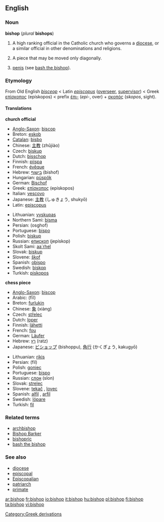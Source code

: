 ==English==
{{wikipedia|Bishop}}
===Noun===
'''bishop''' (''plural'' '''bishops''')

#A high ranking official in the Catholic church who governs a [[diocese]], or a similar official in other denominations and religions.
#{{cattag|Chess}} A piece that may be moved only diagonally.
# {{slang}} [[penis]] (see [[bash the bishop]]).

===Etymology===
From Old English ''[[bisceop]]'' < Latin ''[[episcopus]]'' ([[overseer]], [[supervisor]]) < Greek [[επίσκοπος]] (epískopos) < prefix [[ἐπι-]] (''epi-'', over) + [[σκοπός]] (''skopos'', sight).

==== Translations ====
'''church official'''
{{top}}
*[[Anglo-Saxon]]: [[biscop]] {{m}}
*Breton: [[eskob]] {{m}}
*[[Catalan]]: [[bisbo]] {{m}}
*Chinese: [[主教]] (zhǔjiào)
*Czech: [[biskup]] {{m}}
*Dutch: [[bisschop]] {{m}}
*Finnish: [[piispa]]
*French: [[évêque]] {{m}}
*Hebrew: [[בישוף]] (bishof) {{m}}
*Hungarian: [[püspök]]
*German: [[Bischof]] {{m}}
*Greek: [[επίσκοπος]] (epískopos) {{m}}
*Italian: [[vescovo]] {{m}}
*Japanese: [[主教]] (しゅきょう, shukyō)
*Latin: [[episcopus]] {{m}}
{{mid}}
*Lithuanian: [[vyskupas]] {{m}}
*Northern Sami: [[bisma]]
*Persian: {{FAchar|[[اسقف]]}} (osghof)
*Portuguese: [[bispo]] {{m}}
*Polish: [[biskup]] {{m}}
*Russian: [[епископ]] (jepískop) {{m}}
*Skolt Sami: [[aa´rhel]]
*Slovak: [[biskup]] {{m}}
*Slovene: [[škof]] {{m}}
*Spanish: [[obispo]] {{m}}
*Swedish: [[biskop]] {{c}}
*Turkish: [[piskopos]]
{{bottom}}

'''chess piece'''
{{top}}
*[[Anglo-Saxon]]: [[biscop]] {{m}}
*Arabic: {{ARchar|[[فيل]]}} (fīl) {{m}}
*Breton: [[furlukin]] {{m}}
*Chinese: [[象]] (xiàng)
*Czech: [[střelec]] {{m}}
*Dutch: [[loper]] {{m}}
*Finnish: [[lähetti]]
*French: [[fou]]
*German: [[Läufer]] {{m}}
*Hebrew: [[רץ]] (ratz) {{f}}
*Japanese: [[ビショップ]] (bishoppu), [[角行]] (かくぎょう, kakugyō)
{{mid}}
*Lithuanian: [[rikis]] {{m}}
*Persian: {{FAchar|[[فیل]]}} (fil)
*Polish: [[goniec]] {{m}}
*Portuguese: [[bispo]] {{m}}
*Russian: [[слон]] (slon) {{m}}
*Slovak: [[strelec]] {{m}}
*Slovene: [[tekač]] {{m}}, [[lovec]] {{m}}
*Spanish: [[alfil]] {{m}}, [[arfil]] {{m}}
*Swedish: [[löpare]] {{c}}
*Turkish: [[fil]]
{{bottom}}

===Related terms===
*[[archbishop]]
*[[Bishop Barker]]
*[[bishopric]]
*[[bash the bishop]]

===See also===
*[[diocese]]
*[[episcopal]]
*[[Episcopalian]]
*[[patriarch]]
*[[primate]]

[[Category:Greek derivations]]

[[ar:bishop]]
[[fr:bishop]]
[[io:bishop]]
[[it:bishop]]
[[hu:bishop]]
[[pl:bishop]]
[[fi:bishop]]
[[ta:bishop]]
[[vi:bishop]]